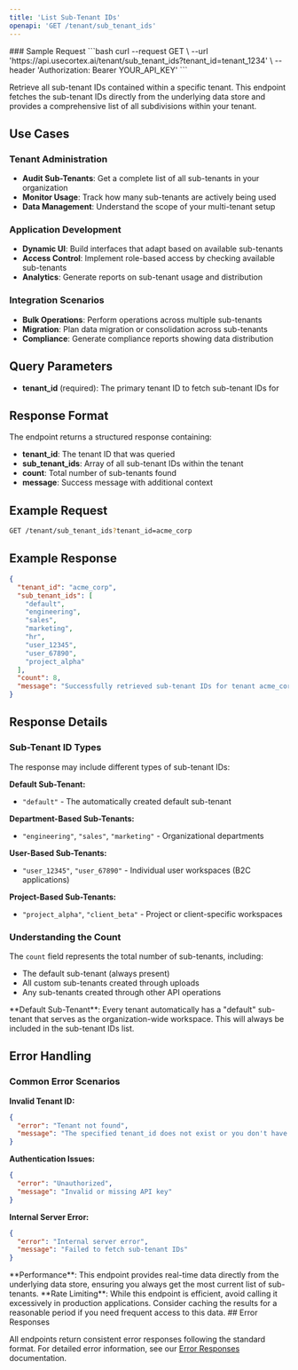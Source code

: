 ```yaml
---
title: 'List Sub-Tenant IDs'
openapi: 'GET /tenant/sub_tenant_ids'
---
```



<Panel>
  <TableOfContents />
</Panel>
<TryIt />
### Sample Request
```bash
curl --request GET \
  --url 'https://api.usecortex.ai/tenant/sub_tenant_ids?tenant_id=tenant_1234' \
  --header 'Authorization: Bearer YOUR_API_KEY'
  ```


Retrieve all sub-tenant IDs contained within a specific tenant. This endpoint fetches the sub-tenant IDs directly from the underlying data store and provides a comprehensive list of all subdivisions within your tenant.

## Use Cases

### **Tenant Administration**
- **Audit Sub-Tenants**: Get a complete list of all sub-tenants in your organization
- **Monitor Usage**: Track how many sub-tenants are actively being used
- **Data Management**: Understand the scope of your multi-tenant setup

### **Application Development**
- **Dynamic UI**: Build interfaces that adapt based on available sub-tenants
- **Access Control**: Implement role-based access by checking available sub-tenants
- **Analytics**: Generate reports on sub-tenant usage and distribution

### **Integration Scenarios**
- **Bulk Operations**: Perform operations across multiple sub-tenants
- **Migration**: Plan data migration or consolidation across sub-tenants
- **Compliance**: Generate compliance reports showing data distribution

## Query Parameters

- **tenant_id** (required): The primary tenant ID to fetch sub-tenant IDs for

## Response Format

The endpoint returns a structured response containing:

- **tenant_id**: The tenant ID that was queried
- **sub_tenant_ids**: Array of all sub-tenant IDs within the tenant
- **count**: Total number of sub-tenants found
- **message**: Success message with additional context

## Example Request

```bash
GET /tenant/sub_tenant_ids?tenant_id=acme_corp
```

## Example Response

```json
{
  "tenant_id": "acme_corp",
  "sub_tenant_ids": [
    "default",
    "engineering",
    "sales",
    "marketing",
    "hr",
    "user_12345",
    "user_67890",
    "project_alpha"
  ],
  "count": 8,
  "message": "Successfully retrieved sub-tenant IDs for tenant acme_corp"
}
```

## Response Details

### **Sub-Tenant ID Types**

The response may include different types of sub-tenant IDs:

**Default Sub-Tenant:**
- `"default"` - The automatically created default sub-tenant

**Department-Based Sub-Tenants:**
- `"engineering"`, `"sales"`, `"marketing"` - Organizational departments

**User-Based Sub-Tenants:**
- `"user_12345"`, `"user_67890"` - Individual user workspaces (B2C applications)

**Project-Based Sub-Tenants:**
- `"project_alpha"`, `"client_beta"` - Project or client-specific workspaces

### **Understanding the Count**

The `count` field represents the total number of sub-tenants, including:
- The default sub-tenant (always present)
- All custom sub-tenants created through uploads
- Any sub-tenants created through other API operations

<Note>
**Default Sub-Tenant**: Every tenant automatically has a "default" sub-tenant that serves as the organization-wide workspace. This will always be included in the sub-tenant IDs list.
</Note>

## Error Handling

### **Common Error Scenarios**

**Invalid Tenant ID:**
```json
{
  "error": "Tenant not found",
  "message": "The specified tenant_id does not exist or you don't have access to it"
}
```

**Authentication Issues:**
```json
{
  "error": "Unauthorized",
  "message": "Invalid or missing API key"
}
```

**Internal Server Error:**
```json
{
  "error": "Internal server error",
  "message": "Failed to fetch sub-tenant IDs"
}
```

<Info>
**Performance**: This endpoint provides real-time data directly from the underlying data store, ensuring you always get the most current list of sub-tenants.
</Info>

<Warning>
**Rate Limiting**: While this endpoint is efficient, avoid calling it excessively in production applications. Consider caching the results for a reasonable period if you need frequent access to this data.
</Warning>
## Error Responses

All endpoints return consistent error responses following the standard format. For detailed error information, see our [Error Responses](/api-reference/error-responses) documentation.

